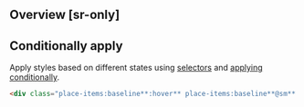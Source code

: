 ## Overview [sr-only]
<Overview/>

## Conditionally apply
Apply styles based on different states using [selectors](/guide/state-selectors) and [applying conditionally](/guide/applying-conditionally).
```html
<div class="place-items:baseline**:hover** place-items:baseline**@sm** place-items:baseline**@dark** place-items:baseline**@print**">…</div>
```

